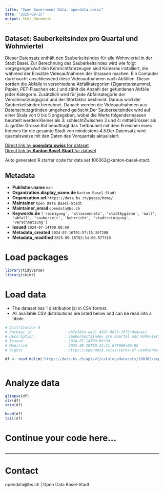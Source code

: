 ```yaml
---
title: "Open Government Data, opendata.swiss"
date: "2025-09-15"
output: html_document
---
```


## Dataset: Sauberkeitsindex pro Quartal und Wohnviertel

Dieser Datensatz enthält den Sauberkeitsindex für alle Wohnviertel in der Stadt Basel. Zur Berechnung des Sauberkeitsindex wird wie folgt vorgegangen:Auf den Kehrrichtfahrzeugen sind Kameras installiert, die während der Einsätze Videoaufnahmen der Strassen machen. Ein Computer durchsucht anschliessend diese Videoaufnahmen nach Abfällen. Dieser sortiert die Abfälle in verschiedene Abfallkategorien (Zigarettenstummel, Papier, PET-Flaschen etc.) und zählt die Anzahl der gefundenen Abfälle jeder Kategorie. Zusätzlich wird für jede Abfallkategorie der Verschmutzungsgrad und der Störfaktor bestimmt. Daraus wird der Sauberkeitsindex berechnet. Danach werden die Videoaufnahmen aus Datenschutzgründen umgehend gelöscht.Der Sauberkeitsindex wird auf einer Skala von 0 bis 5 angegeben, wobei die Werte folgendermassen beurteilt werden:Kleiner als 3: schlechtZwischen 3 und 4: mittelGrösser als 4: gutDer Grosse Rat beauftragt das Tiefbauamt mit dem Erreichen eines Indexes für die gesamte Stadt von mindestens 4.5.Der Datensatz wird quartalsweise mit den Daten des Vorquartals aktualisiert.

[Direct link by **opendata.swiss** for dataset](https://opendata.swiss/de/dataset/sauberkeitsindex-pro-quartal-und-wohnviertel)<br>
[Direct link by **Kanton Basel-Stadt** for dataset](https://data.bs.ch/explore/dataset/100362/)

Auto generated R starter code for data set 100362@kanton-basel-stadt.

## Metadata

- **Publisher.name** `nan`
- **Organization.display_name.de** `Kanton Basel-Stadt`
- **Organization.url** `https://data.bs.ch/pages/home/`
- **Maintainer** `Open Data Basel-Stadt`
- **Maintainer_email** `opendata@bs.ch`
- **Keywords.de** `['reinigung', 'strassennetz', 'stadthygiene', 'mull', 'abfall', 'sauberkeit', 'kehrricht', 'stadtreinigung', 'verschmutzung']`
- **Issued** `2024-07-14T00:00:00`
- **Metadata_created** `2024-07-16T01:57:15.267200`
- **Metadata_modified** `2025-09-15T02:54:00.577318`


# Load packages

```r

library(tidyverse)
library(skimr)

```

# Load data

-   The dataset has 1 distribution(s) in CSV format.
-   All available CSV distributions are listed below and can be read into a tibble.

```r

# Distribution 0
# Package_id               : bb7d169a-e421-4587-8853-29f5c9e4aae1
# Description              : Sauberkeitsindex pro Quartal und Wohnviertel (csv)
# Issued                   : 2024-07-14T00:00:00
# Modified                 : 2025-08-20T10:24:51.675000+00:00
# Rights                   : https://opendata.swiss/terms-of-use#terms_by

df <- read_delim('https://data.bs.ch/api/v2/catalog/datasets/100362/exports/csv?use_labels=true')



```

# Analyze data

```r

glimpse(df)
str(df)
skim(df)

head(df)
tail(df)

```

# Continue your code here...

```r

```

------------------------------------------------------------------------

# Contact

opendata@bs.ch | Open Data Basel-Stadt
